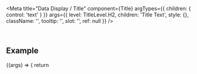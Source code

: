 
<Meta
  title="Data Display / Title"
  component={Title}
  argTypes={{
    children: { control: 'text' }
  }}
  args={{
    level: TitleLevel.H2,
    children: 'Title Text',
    style: {},
    className: '',
    tooltip: '',
    slot: '',
    ref: null
  }}
/>

<DocsHeader />

<br />

## Example

<Canvas>
  <Story name="Default">
    {(args) => {
      return <Title {...args} />;
    }}
  </Story>
</Canvas>

## Properties

<ArgsTable story="." />

<Footer />
